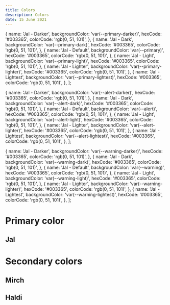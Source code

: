 ```yaml
---
title: Colors
description: Colors
date: 15 June 2021
---
```



  {
    name: 'Jal - Darker',
    backgroundColor: 'var(--primary-darker)',
    hexCode: '#003365',
    colorCode: 'rgb(0, 51, 101)',
  },
  {
    name: 'Jal - Dark',
    backgroundColor: 'var(--primary-dark)',
    hexCode: '#003365',
    colorCode: 'rgb(0, 51, 101)',
  },
  {
    name: 'Jal - Default',
    backgroundColor: 'var(--primary)',
    hexCode: '#003365',
    colorCode: 'rgb(0, 51, 101)',
  },
  {
    name: 'Jal - Light',
    backgroundColor: 'var(--primary-light)',
    hexCode: '#003365',
    colorCode: 'rgb(0, 51, 101)',
  },
  {
    name: 'Jal - Lighter',
    backgroundColor: 'var(--primary-lighter)',
    hexCode: '#003365',
    colorCode: 'rgb(0, 51, 101)',
  },
  {
    name: 'Jal - Lightest',
    backgroundColor: 'var(--primary-lightest)',
    hexCode: '#003365',
    colorCode: 'rgb(0, 51, 101)',
  },
];

  {
    name: 'Jal - Darker',
    backgroundColor: 'var(--alert-darker)',
    hexCode: '#003365',
    colorCode: 'rgb(0, 51, 101)',
  },
  {
    name: 'Jal - Dark',
    backgroundColor: 'var(--alert-dark)',
    hexCode: '#003365',
    colorCode: 'rgb(0, 51, 101)',
  },
  {
    name: 'Jal - Default',
    backgroundColor: 'var(--alert)',
    hexCode: '#003365',
    colorCode: 'rgb(0, 51, 101)',
  },
  {
    name: 'Jal - Light',
    backgroundColor: 'var(--alert-light)',
    hexCode: '#003365',
    colorCode: 'rgb(0, 51, 101)',
  },
  {
    name: 'Jal - Lighter',
    backgroundColor: 'var(--alert-lighter)',
    hexCode: '#003365',
    colorCode: 'rgb(0, 51, 101)',
  },
  {
    name: 'Jal - Lightest',
    backgroundColor: 'var(--alert-lightest)',
    hexCode: '#003365',
    colorCode: 'rgb(0, 51, 101)',
  },
];

  {
    name: 'Jal - Darker',
    backgroundColor: 'var(--warning-darker)',
    hexCode: '#003365',
    colorCode: 'rgb(0, 51, 101)',
  },
  {
    name: 'Jal - Dark',
    backgroundColor: 'var(--warning-dark)',
    hexCode: '#003365',
    colorCode: 'rgb(0, 51, 101)',
  },
  {
    name: 'Jal - Default',
    backgroundColor: 'var(--warning)',
    hexCode: '#003365',
    colorCode: 'rgb(0, 51, 101)',
  },
  {
    name: 'Jal - Light',
    backgroundColor: 'var(--warning-light)',
    hexCode: '#003365',
    colorCode: 'rgb(0, 51, 101)',
  },
  {
    name: 'Jal - Lighter',
    backgroundColor: 'var(--warning-lighter)',
    hexCode: '#003365',
    colorCode: 'rgb(0, 51, 101)',
  },
  {
    name: 'Jal - Lightest',
    backgroundColor: 'var(--warning-lightest)',
    hexCode: '#003365',
    colorCode: 'rgb(0, 51, 101)',
  },
];

# Primary color

## Jal

<div className='d-flex flex-wrap pb-6'>
  <ColorComp colorData={PRIMARY_COLORS} />
</div>

# Secondary colors

## Mirch

<div className='d-flex flex-wrap pb-6'>
  <ColorComp colorData={ALERT_COLORS} />
</div>

## Haldi

<div className='d-flex flex-wrap pb-6'>
  <ColorComp colorData={WARNING_COLORS} />
</div>
